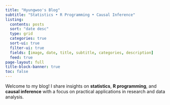 ```yaml
---
title: "Hyungwoo's Blog"
subtitle: "Statistics • R Programming • Causal Inference"
listing:
  contents: posts
  sort: "date desc"
  type: grid
  categories: true
  sort-ui: true
  filter-ui: true
  fields: [image, date, title, subtitle, categories, description]
  feed: true
page-layout: full
title-block-banner: true
toc: false
---
```


::: {.hero-section}
Welcome to my blog! I share insights on **statistics**, **R programming**, and **causal inference** with a focus on practical applications in research and data analysis.
:::
